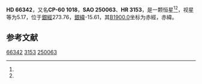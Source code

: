 {{Starbox begin
| name = HD 66342
}}
{{Starbox observe
| epoch = [[J2000.0|J2000.0]]
| constell = {{星座名待查}}<ref name=SIMBAD>{{cite web
 | url=http://simbad.u-strasbg.fr/simbad/sim-id?Ident=HR+3153
 | title=Pulsating variable Star
 | publisher=Centre de Données astronomiques de Strasbourg
 | work=SIMBAD
 | accessdate=2012-07-13
 | archive-date=2016-03-17
 | archive-url=https://web.archive.org/web/20160317084322/http://simbad.u-strasbg.fr/simbad/sim-id?Ident=HR+3153
 | dead-url=no
 }}</ref><ref name=DATA>{{cite web
 | url=http://vizier.u-strasbg.fr/viz-bin/VizieR-5?-out.add=.&-source=5050&-corr=PK=HR&-out.max=9999&HR=3153
 | title=VizieR Detailed Page
 | accessdate=2012-07-13
 | archive-date=2019-02-16
 | archive-url=https://web.archive.org/web/20190216115713/http://vizier.u-strasbg.fr/viz-bin/VizieR-5?-out.add=.&-source=5050&-corr=PK=HR&-out.max=9999&HR=3153
 | dead-url=no
 }}</ref>
| 星官 = 
| ra = {{RA|7|59|37.6}}<ref name=SIMBAD /><ref name=DATA />
| dec = {{DEC|-60|35|13}}<ref name=SIMBAD /><ref name=DATA />
| appmag_v = 5.17<ref name=SIMBAD /><ref name=DATA />
}}
{{Starbox character
| class = M1.5IIa<ref name=SIMBAD /><ref name=DATA />
| b-v = 1.74<ref name=SIMBAD /><ref name=DATA />
| u-b = 1.91<ref name=SIMBAD /><ref name=DATA />
| r-i = 1.13<ref name=SIMBAD /><ref name=DATA />
| variable = 
}}
{{Starbox astrometry
| radial_v = 1.91
| prop_mo_ra = 23
| parallax = -0.001
| p_error = 
}}
{{Starbox catalog
| names =CP-60 1018，[[SAO星表|SAO]] 250063，[[HD星表|HD]] 66342，[[HR星表|HR]] 3153}}
{{Starbox reference |Simbad=HR+3153}}
{{Starbox end}}

'''HD 66342'''，又名'''CP-60 1018'''，'''SAO 250063'''、'''HR 3153'''，是一颗恒星<ref name=SIMBAD /><ref name=DATA />，视星等为5.17，位于[[銀道座標系|銀經]]273.76，[[銀道座標系|銀緯]]-15.61，其[[B1900.0|B1900.0]]坐标为赤經{{RA|7|57|55}}，赤緯{{DEC|-60|-15.61|41}}。

== 参考文献 ==
{{reflist}}

{{star-stub}}

[[Category:HD和HDE天體|66342]]
[[Category:HR天體|3153]]
[[Category:SAO天體|250063]]
